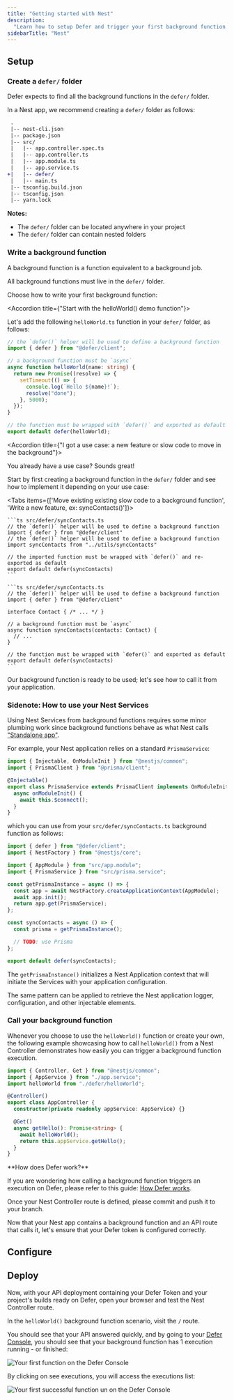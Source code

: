 ```yaml
---
title: "Getting started with Nest"
description:
  "Learn how to setup Defer and trigger your first background function."
sidebarTitle: "Nest"
---
```


## Setup

<Snippet file="install-defer-client.mdx" />

### Create a `defer/` folder

Defer expects to find all the background functions in the `defer/` folder.

In a Nest app, we recommend creating a `defer/` folder as follows:

```diff
 .
 |-- nest-cli.json
 |-- package.json
 |-- src/
 |   |-- app.controller.spec.ts
 |   |-- app.controller.ts
 |   |-- app.module.ts
 |   |-- app.service.ts
+|   |-- defer/
 |   |-- main.ts
 |-- tsconfig.build.json
 |-- tsconfig.json
 |-- yarn.lock
```

<Info>

**Notes:**

- The `defer/` folder can be located anywhere in your project
- The `defer/` folder can contain nested folders

</Info>

### Write a background function

A background function is a function equivalent to a background job.

All background functions must live in the `defer/` folder.

Choose how to write your first background function:

<AccordionGroup>

<Accordion title={"Start with the helloWorld() demo function"}>

Let's add the following `helloWorld.ts` function in your `defer/` folder, as
follows:

```ts src/defer/helloWorld.ts
// the `defer()` helper will be used to define a background function
import { defer } from "@defer/client";

// a background function must be `async`
async function helloWorld(name: string) {
  return new Promise((resolve) => {
    setTimeout(() => {
      console.log(`Hello ${name}!`);
      resolve("done");
    }, 5000);
  });
}

// the function must be wrapped with `defer()` and exported as default
export default defer(helloWorld);
```

</Accordion>

<Accordion title={"I got a use case: a new feature or slow code to move in the background"}>

You already have a use case? Sounds great!

Start by first creating a background function in the `defer/` folder and see how
to implement it depending on your use case:

<Tabs items={['Move existing existing slow code to a background function', 'Write a new feature, ex: syncContacts()']}>

  <Tab>

    ```ts src/defer/syncContacts.ts
    // the `defer()` helper will be used to define a background function
    import { defer } from "@defer/client"
    // the `defer()` helper will be used to define a background function
    import syncContacts from "../utils/syncContacts"

    // the imported function must be wrapped with `defer()` and re-exported as default
    export default defer(syncContacts)
    ```

  </Tab>

  <Tab>

    ```ts src/defer/syncContacts.ts
    // the `defer()` helper will be used to define a background function
    import { defer } from "@defer/client"

    interface Contact { /* ... */ }

    // a background function must be `async`
    async function syncContacts(contacts: Contact) {
      // ...
    }

    // the function must be wrapped with `defer()` and exported as default
    export default defer(syncContacts)
    ```

  </Tab>

</Tabs>

</Accordion>

</AccordionGroup>

Our background function is ready to be used; let's see how to call it from your
application.

### Sidenote: How to use your Nest Services

Using Nest Services from background functions requires some minor plumbing work
since background functions behave as what Nest calls
["Standalone app"](https://docs.nestjs.com/standalone-applications).

For example, your Nest application relies on a standard `PrismaService`:

```ts src/prisma.service.ts
import { Injectable, OnModuleInit } from "@nestjs/common";
import { PrismaClient } from "@prisma/client";

@Injectable()
export class PrismaService extends PrismaClient implements OnModuleInit {
  async onModuleInit() {
    await this.$connect();
  }
}
```

which you can use from your `src/defer/syncContacts.ts` background function as
follows:

```ts src/defer/syncContacts.ts
import { defer } from "@defer/client";
import { NestFactory } from "@nestjs/core";

import { AppModule } from "src/app.module";
import { PrismaService } from "src/prisma.service";

const getPrismaInstance = async () => {
  const app = await NestFactory.createApplicationContext(AppModule);
  await app.init();
  return app.get(PrismaService);
};

const syncContacts = async () => {
  const prisma = getPrismaInstance();

  // TODO: use Prisma
};

export default defer(syncContacts);
```

The `getPrismaInstance()` initializes a Nest Application context that will
initiate the Services with your application configuration.

The same pattern can be applied to retrieve the Nest application logger,
configuration, and other injectable elements.

### Call your background function

Whenever you choose to use the `helloWorld()` function or create your own, the
following example showcasing how to call `helloWorld()` from a Nest Controller
demonstrates how easily you can trigger a background function execution.

```ts src/app.controller.ts
import { Controller, Get } from "@nestjs/common";
import { AppService } from "./app.service";
import helloWorld from "./defer/helloWorld";

@Controller()
export class AppController {
  constructor(private readonly appService: AppService) {}

  @Get()
  async getHello(): Promise<string> {
    await helloWorld();
    return this.appService.getHello();
  }
}
```

<Tip>
**How does Defer work?**

If you are wondering how calling a background function triggers an execution on
Defer, please refer to this guide: [How Defer works](/get-started/concepts).

</Tip>

Once your Nest Controller route is defined, please commit and push it to your
branch.

Now that your Nest app contains a background function and an API route that
calls it, let's ensure that your Defer token is configured correctly.

<Snippet file="setup-runtime.mdx" />

## Configure

<Snippet file="setup-defer-app.mdx" />

<Snippet file="api-deployment-configuration.mdx" />

## Deploy

Now, with your API deployment containing your Defer Token and your project's
builds ready on Defer, open your browser and test the Nest Controller route.

In the `helloWorld()` background function scenario, visit the `/` route.

You should see that your API answered quickly, and by going to your
[Defer Console](https://console.defer.run/), you should see that your background
function has 1 execution running - or finished:

<Frame>
  <img
    src="/images/getting-started/functions-list.png"
    alt="Your first function on the Defer Console"
  />
</Frame>

By clicking on see executions, you will access the executions list:

<Frame>
  <img
    src="/images/getting-started/function-runs.png"
    alt="Your first successful function un on the Defer Console"
  />
</Frame>

<Snippet file="quickstarts-next-steps.mdx" />
